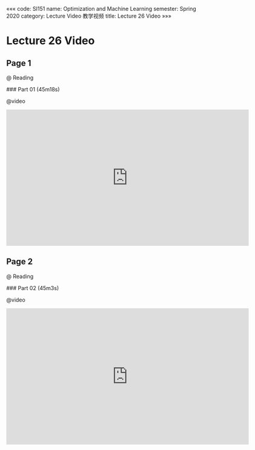 «««
code: SI151
name: Optimization and Machine Learning
semester: Spring 2020
category: Lecture Video 教学视频
title: Lecture 26 Video
»»»

# Lecture 26 Video

## Page 1

@ Reading

<div class="markdown-body">
### Part 01 (45m18s)
</div>

@video

<iframe src="https://watchsb.com/e/w1oidtazpl2t.html" frameborder=0 marginwidth=0 marginheight=0 scrolling=no width=640 height=360 allowfullscreen></iframe>


## Page 2

@ Reading

<div class="markdown-body">
### Part 02 (45m3s)
</div>

@video

<iframe src="https://watchsb.com/e/dha15tw5j6nf.html" frameborder=0 marginwidth=0 marginheight=0 scrolling=no width=640 height=360 allowfullscreen></iframe>


